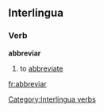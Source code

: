 ==Interlingua==

===Verb===
'''abbreviar'''

# to [[abbreviate]]

[[Category:Interlingua verbs]]

[[fr:abbreviar]]
